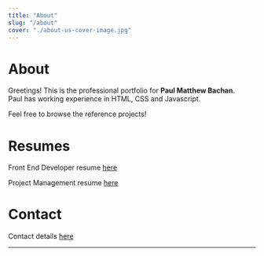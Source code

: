 ```yaml
---
title: "About"
slug: "/about"
cover: "./about-us-cover-image.jpg"
---
```


# About

Greetings! This is the professional portfolio for **Paul Matthew Bachan**.  
Paul has working experience in HTML, CSS and Javascript.

Feel free to browse the reference projects!

# Resumes
Front End Developer resume [here](https://raw.github.com/adamschwartz/github-markdown-kitchen-sink/master/README.md)

Project Management resume [here](https://raw.github.com/adamschwartz/github-markdown-kitchen-sink/master/README.md)

# Contact
Contact details [here](https://raw.github.com/adamschwartz/github-markdown-kitchen-sink/master/README.md)

_______________________________________________________________________________________________________________________

